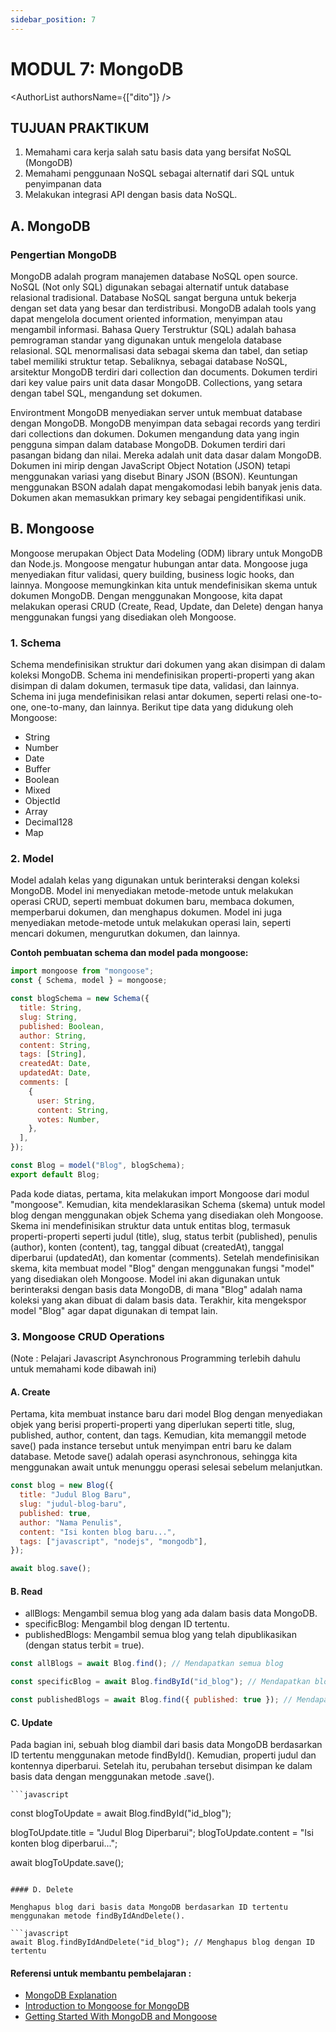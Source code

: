 ```yaml
---
sidebar_position: 7
---
```




# MODUL 7: MongoDB

<AuthorList authorsName={["dito"]} />

## TUJUAN PRAKTIKUM

1. Memahami cara kerja salah satu basis data yang bersifat NoSQL (MongoDB)
2. Memahami penggunaan NoSQL sebagai alternatif dari SQL untuk penyimpanan data
3. Melakukan integrasi API dengan basis data NoSQL.

## A. MongoDB

### Pengertian MongoDB

MongoDB adalah program manajemen database NoSQL open source. NoSQL (Not only SQL) digunakan sebagai alternatif untuk database relasional tradisional. Database NoSQL sangat berguna untuk bekerja dengan set data yang besar dan terdistribusi. MongoDB adalah tools yang dapat mengelola document oriented information, menyimpan atau mengambil informasi. Bahasa Query Terstruktur (SQL) adalah bahasa pemrograman standar yang digunakan untuk mengelola database relasional. SQL menormalisasi data sebagai skema dan tabel, dan setiap tabel memiliki struktur tetap. Sebaliknya, sebagai database NoSQL, arsitektur MongoDB terdiri dari collection dan documents. Dokumen terdiri dari key value pairs unit data dasar MongoDB. Collections, yang setara dengan tabel SQL, mengandung set dokumen.

Environtment MongoDB menyediakan server untuk membuat database dengan MongoDB. MongoDB menyimpan data sebagai records yang terdiri dari collections dan dokumen. Dokumen mengandung data yang ingin pengguna simpan dalam database MongoDB. Dokumen terdiri dari pasangan bidang dan nilai. Mereka adalah unit data dasar dalam MongoDB. Dokumen ini mirip dengan JavaScript Object Notation (JSON) tetapi menggunakan variasi yang disebut Binary JSON (BSON). Keuntungan menggunakan BSON adalah dapat mengakomodasi lebih banyak jenis data. Dokumen akan memasukkan primary key sebagai pengidentifikasi unik.

## B. Mongoose

Mongoose merupakan Object Data Modeling (ODM) library untuk MongoDB dan Node.js. Mongoose mengatur hubungan antar data. Mongoose juga menyediakan fitur validasi, query building, business logic hooks, dan lainnya. Mongoose memungkinkan kita untuk mendefinisikan skema untuk dokumen MongoDB. Dengan menggunakan Mongoose, kita dapat melakukan operasi CRUD (Create, Read, Update, dan
Delete) dengan hanya menggunakan fungsi yang disediakan oleh Mongoose.

### 1. Schema

Schema mendefinisikan struktur dari dokumen yang akan disimpan di dalam koleksi MongoDB. Schema ini mendefinisikan properti-properti yang akan disimpan di dalam dokumen, termasuk tipe data, validasi, dan lainnya. Schema ini juga mendefinisikan relasi antar dokumen, seperti relasi one-to-one, one-to-many, dan lainnya. Berikut tipe data yang didukung oleh Mongoose:

- String
- Number
- Date
- Buffer
- Boolean
- Mixed
- ObjectId
- Array
- Decimal128
- Map

### 2. Model

Model adalah kelas yang digunakan untuk berinteraksi dengan koleksi MongoDB. Model ini menyediakan metode-metode untuk melakukan operasi CRUD, seperti membuat dokumen baru, membaca dokumen, memperbarui dokumen, dan menghapus dokumen. Model ini juga menyediakan metode-metode untuk melakukan operasi lain, seperti mencari dokumen, mengurutkan dokumen, dan lainnya.

**Contoh pembuatan schema dan model pada mongoose:**

```javascript
import mongoose from "mongoose";
const { Schema, model } = mongoose;

const blogSchema = new Schema({
  title: String,
  slug: String,
  published: Boolean,
  author: String,
  content: String,
  tags: [String],
  createdAt: Date,
  updatedAt: Date,
  comments: [
    {
      user: String,
      content: String,
      votes: Number,
    },
  ],
});

const Blog = model("Blog", blogSchema);
export default Blog;
```

Pada kode diatas, pertama, kita melakukan import Mongoose dari modul "mongoose". Kemudian, kita mendeklarasikan Schema (skema) untuk model blog dengan menggunakan objek Schema yang disediakan oleh Mongoose. Skema ini mendefinisikan struktur data untuk entitas blog, termasuk properti-properti seperti judul (title), slug, status terbit (published), penulis (author), konten (content), tag, tanggal dibuat (createdAt), tanggal diperbarui (updatedAt), dan komentar (comments).
Setelah mendefinisikan skema, kita membuat model "Blog" dengan menggunakan fungsi "model" yang disediakan oleh Mongoose. Model ini akan digunakan untuk berinteraksi dengan basis data MongoDB, di mana "Blog" adalah nama koleksi yang akan dibuat di dalam basis data.
Terakhir, kita mengekspor model "Blog" agar dapat digunakan di tempat lain.

### 3. Mongoose CRUD Operations

(Note : Pelajari Javascript Asynchronous Programming terlebih dahulu untuk memahami kode dibawah ini)

#### A. Create

Pertama, kita membuat instance baru dari model Blog dengan menyediakan objek yang berisi properti-properti yang diperlukan seperti title, slug, published, author, content, dan tags. Kemudian, kita memanggil metode save() pada instance tersebut untuk menyimpan entri baru ke dalam database. Metode save() adalah operasi asynchronous, sehingga kita menggunakan await untuk menunggu operasi selesai sebelum melanjutkan.

```javascript
const blog = new Blog({
  title: "Judul Blog Baru",
  slug: "judul-blog-baru",
  published: true,
  author: "Nama Penulis",
  content: "Isi konten blog baru...",
  tags: ["javascript", "nodejs", "mongodb"],
});

await blog.save();
```

#### B. Read

- allBlogs: Mengambil semua blog yang ada dalam basis data MongoDB.
- specificBlog: Mengambil blog dengan ID tertentu.
- publishedBlogs: Mengambil semua blog yang telah dipublikasikan (dengan status terbit = true).

```javascript
const allBlogs = await Blog.find(); // Mendapatkan semua blog

const specificBlog = await Blog.findById("id_blog"); // Mendapatkan blog dengan ID tertentu

const publishedBlogs = await Blog.find({ published: true }); // Mendapatkan blog yang dipublikasikan
```

#### C. Update

Pada bagian ini, sebuah blog diambil dari basis data MongoDB berdasarkan ID tertentu menggunakan metode findById(). Kemudian, properti judul dan kontennya diperbarui. Setelah itu, perubahan tersebut disimpan ke dalam basis data dengan menggunakan metode .save().

    ```javascript

const blogToUpdate = await Blog.findById("id_blog");

blogToUpdate.title = "Judul Blog Diperbarui";
blogToUpdate.content = "Isi konten blog diperbarui...";

await blogToUpdate.save();

````

#### D. Delete

Menghapus blog dari basis data MongoDB berdasarkan ID tertentu menggunakan metode findByIdAndDelete().

```javascript
await Blog.findByIdAndDelete("id_blog"); // Menghapus blog dengan ID tertentu
````

#### **Referensi untuk membantu pembelajaran :**

- [MongoDB Explanation](https://www.techtarget.com/searchdatamanagement/definition/MongoDB)
- [Introduction to Mongoose for MongoDB](https://www.freecodecamp.org/news/introduction-to-mongoose-for-mongodb-d2a7aa593c57/)
- [Getting Started With MongoDB and Mongoose](https://www.mongodb.com/developer/languages/javascript/getting-started-with-mongodb-and-mongoose)
